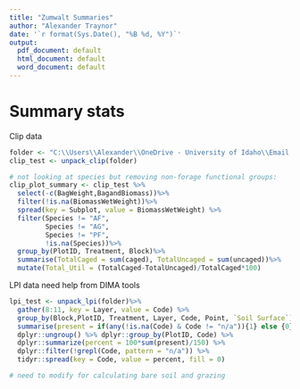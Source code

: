 ---
title: "Zumwalt Summaries"
author: "Alexander Traynor"
date: '`r format(Sys.Date(), "%B %d, %Y")`'
output:
  pdf_document: default
  html_document: default
  word_document: default
---

# Summary stats
Clip data

```{r}
folder <- "C:\\Users\\Alexander\\OneDrive - University of Idaho\\Email attachments\\CIG Biomass 2019\\Zumwalt\\Data\\"
clip_test <- unpack_clip(folder)

# not looking at species but removing non-forage functional groups:
clip_plot_summary <- clip_test %>%
  select(-c(BagWeight,BagandBiomass))%>%
  filter(!is.na(BiomassWetWeight))%>%
  spread(key = Subplot, value = BiomassWetWeight) %>%
  filter(Species != "AF",
         Species != "AG",
         Species != "PF",
         !is.na(Species))%>%
  group_by(PlotID, Treatment, Block)%>%
  summarise(TotalCaged = sum(caged), TotalUncaged = sum(uncaged))%>%
  mutate(Total_Util = (TotalCaged-TotalUncaged)/TotalCaged*100)
```

LPI data
need help from DIMA tools
```{r}
lpi_test <- unpack_lpi(folder)%>%
  gather(8:11, key = Layer, value = Code) %>%
  group_by(Block,PlotID, Treatment, Layer, Code, Point, `Soil Surface`) %>%
  summarise(present = if(any(!is.na(Code) & Code != "n/a")){1} else {0}) %>%
  dplyr::ungroup() %>% dplyr::group_by(PlotID, Code) %>%
  dplyr::summarize(percent = 100*sum(present)/150) %>%
  dplyr::filter(!grepl(Code, pattern = "n/a")) %>%
  tidyr::spread(key = Code, value = percent, fill = 0)

# need to modify for calculating bare soil and grazing
```

